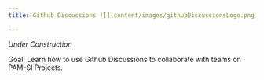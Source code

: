 ```yaml
---
title: Github Discussions ![](content/images/githubDiscussionsLogo.png){width=2in}

---
```


*Under Construction*

Goal: Learn how to use Github Discussions to collaborate with teams on PAM-SI Projects.
